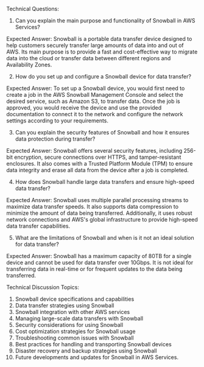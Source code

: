 

Technical Questions:
1. Can you explain the main purpose and functionality of Snowball in AWS Services?

Expected Answer: Snowball is a portable data transfer device designed to help customers securely transfer large amounts of data into and out of AWS. Its main purpose is to provide a fast and cost-effective way to migrate data into the cloud or transfer data between different regions and Availability Zones.

2. How do you set up and configure a Snowball device for data transfer?

Expected Answer: To set up a Snowball device, you would first need to create a job in the AWS Snowball Management Console and select the desired service, such as Amazon S3, to transfer data. Once the job is approved, you would receive the device and use the provided documentation to connect it to the network and configure the network settings according to your requirements.

3. Can you explain the security features of Snowball and how it ensures data protection during transfer?

Expected Answer: Snowball offers several security features, including 256-bit encryption, secure connections over HTTPS, and tamper-resistant enclosures. It also comes with a Trusted Platform Module (TPM) to ensure data integrity and erase all data from the device after a job is completed.

4. How does Snowball handle large data transfers and ensure high-speed data transfer?

Expected Answer: Snowball uses multiple parallel processing streams to maximize data transfer speeds. It also supports data compression to minimize the amount of data being transferred. Additionally, it uses robust network connections and AWS's global infrastructure to provide high-speed data transfer capabilities.

5. What are the limitations of Snowball and when is it not an ideal solution for data transfer?

Expected Answer: Snowball has a maximum capacity of 80TB for a single device and cannot be used for data transfer over 10Gbps. It is not ideal for transferring data in real-time or for frequent updates to the data being transferred.

Technical Discussion Topics:
1. Snowball device specifications and capabilities
2. Data transfer strategies using Snowball
3. Snowball integration with other AWS services
4. Managing large-scale data transfers with Snowball
5. Security considerations for using Snowball
6. Cost optimization strategies for Snowball usage
7. Troubleshooting common issues with Snowball
8. Best practices for handling and transporting Snowball devices
9. Disaster recovery and backup strategies using Snowball
10. Future developments and updates for Snowball in AWS Services.